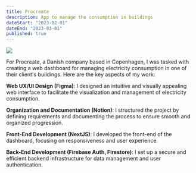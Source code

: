 ```yaml
---
title: Procreate
description: App to manage the consumption in buildings
dateStart: "2023-02-01"
dateEnd: "2023-03-01"
published: true
---
```



![](https://dam.malt.com/fca72189-b602-417a-8a99-d355b708b1b3)

For Procreate, a Danish company based in Copenhagen, I was tasked with creating a web dashboard for managing electricity consumption in one of their client's buildings. Here are the key aspects of my work:

**Web UX/UI Design (Figma)**: I designed an intuitive and visually appealing web interface to facilitate the visualization and management of electricity consumption.

**Organization and Documentation (Notion)**: I structured the project by defining requirements and documenting the process to ensure smooth and organized progression.

**Front-End Development (NextJS)**: I developed the front-end of the dashboard, focusing on responsiveness and user experience.

**Back-End Development (Firebase Auth, Firestore)**: I set up a secure and efficient backend infrastructure for data management and user authentication.

